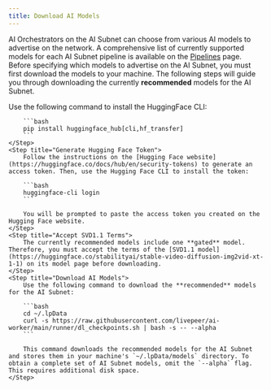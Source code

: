 ```yaml
---
title: Download AI Models
---
```


AI Orchestrators on the AI Subnet can choose from various AI models to advertise
on the network. A comprehensive list of currently supported models for each AI
Subnet pipeline is available on the [Pipelines](/ai/pipelines) page. Before
specifying which models to advertise on the AI Subnet, you must first download
the models to your machine. The following steps will guide you through
downloading the currently **recommended** models for the AI Subnet.

<Steps>
    <Step title="Install HuggingFace CLI">
        Use the following command to install the HuggingFace CLI:

        ```bash
        pip install huggingface_hub[cli,hf_transfer]
        ```
    </Step>
    <Step title="Generate Hugging Face Token">
        Follow the instructions on the [Hugging Face website](https://huggingface.co/docs/hub/en/security-tokens) to generate an access token. Then, use the Hugging Face CLI to install the token:

        ```bash
        huggingface-cli login
        ```

        You will be prompted to paste the access token you created on the Hugging Face website.
    </Step>
    <Step title="Accept SVD1.1 Terms">
        The currently recommended models include one **gated** model. Therefore, you must accept the terms of the [SVD1.1 model](https://huggingface.co/stabilityai/stable-video-diffusion-img2vid-xt-1-1) on its model page before downloading.
    </Step>
    <Step title="Download AI Models">
        Use the following command to download the **recommended** models for the AI Subnet:

        ```bash
        cd ~/.lpData
        curl -s https://raw.githubusercontent.com/livepeer/ai-worker/main/runner/dl_checkpoints.sh | bash -s -- --alpha
        ```

        This command downloads the recommended models for the AI Subnet and stores them in your machine's `~/.lpData/models` directory. To obtain a complete set of AI Subnet models, omit the `--alpha` flag. This requires additional disk space.
    </Step>

</Steps>
